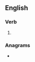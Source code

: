 ==English==

===Verb===
{{head|en|present participle}}

# {{present participle of|cozy|lang=en|nocat=1}}

===Anagrams===
* {{anagrams|en|zygonic}}